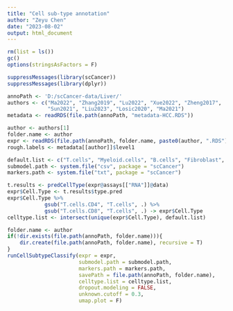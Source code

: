 ```yaml
---
title: "Cell sub-type annotation"
author: "Zeyu Chen"
date: "2023-08-02"
output: html_document
---
```


```r
rm(list = ls())
gc()
options(stringsAsFactors = F)
```

```r
suppressMessages(library(scCancer))
suppressMessages(library(dplyr))
```

```r
annoPath <- 'D:/scCancer-data/Liver/'
authors <- c("Ma2022", "Zhang2019", "Lu2022", "Xue2022", "Zheng2017",
             "Sun2021", "Liu2023", "Losic2020", "Ma2021")
metadata <- readRDS(file.path(annoPath, "metadata-HCC.RDS"))
```


```r
author <- authors[1]
folder.name <- author
expr <- readRDS(file.path(annoPath, folder.name, paste0(author, ".RDS")))
rough.labels <- metadata[[author]]$level1
```


```r
default.list <- c("T.cells", "Myeloid.cells", "B.cells", "Fibroblast", "Endothelial")
submodel.path <- system.file("csv", package = "scCancer")
markers.path <- system.file("txt", package = "scCancer")
```

```r
t.results <- predCellType(expr@assays[["RNA"]]@data)
expr$Cell.Type <- t.results$type.pred
expr$Cell.Type %>%
            gsub("T.cells.CD4", "T.cells", .) %>%
            gsub("T.cells.CD8", "T.cells", .) -> expr$Cell.Type
celltype.list <- intersect(unique(expr$Cell.Type), default.list)
```

```r
folder.name <- author
if(!dir.exists(file.path(annoPath, folder.name))){
    dir.create(file.path(annoPath, folder.name), recursive = T)
}
runCellSubtypeClassify(expr = expr,
                       submodel.path = submodel.path,
                       markers.path = markers.path,
                       savePath = file.path(annoPath, folder.name),
                       celltype.list = celltype.list,
                       dropout.modeling = FALSE,
                       unknown.cutoff = 0.3,
                       umap.plot = F)
```

